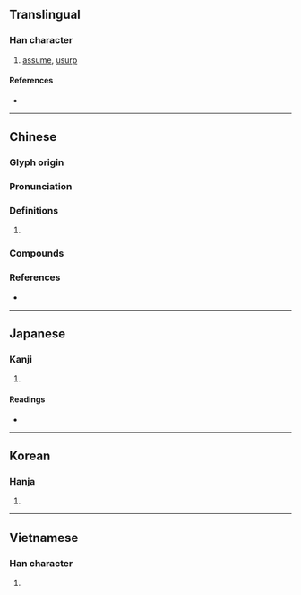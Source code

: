 {{also|僣}}
{{character info/new}}
==Translingual==

===Han character===
{{Han char|rn=9|rad=人|as=12|sn=14|four=25261|canj=OMUA|ids=⿰亻朁}}

# [[assume]], [[usurp]]

====References====
* {{Han ref|kx=0117.260|dkj=01128|dj=0249.100|hdz=10218.050|uh=50ED|ud=20717|bh=B9B0|bd=47536}}

----

==Chinese==
{{zh-forms}}

===Glyph origin===
{{Han etym}}

===Pronunciation===
{{zh-pron
|m=jiàn
|c=zim3,cim3,cim5
|mc=y
|oc=y
|cat=
}}

===Definitions===
{{zh-hanzi}}

# {{rfdef|zh}}

===Compounds===
{{su#bst:zh-der/new|p=jiàn}}

===References===
* {{R:yue:mfccd}}

----

==Japanese==

===Kanji===
{{ja-kanji|grade=|rs=人12}}

# {{defn|lang=ja|sort=人12}}

====Readings====
* {{ja-readings|on=[[せん]] (sen), [[しん]] (shin)|kun=[[おごる]] (ogoru)}}

----

==Korean==

===Hanja===
{{ko-hanja|hangeul=[[참]]|rv=cham|mr=ch'am}}

# {{defn|lang=ko|sort=人12}}

----

==Vietnamese==

===Han character===
{{vi-hantu|[[tiếm]]|rs=人12}}

# {{defn|lang=vi|sort=人12}}